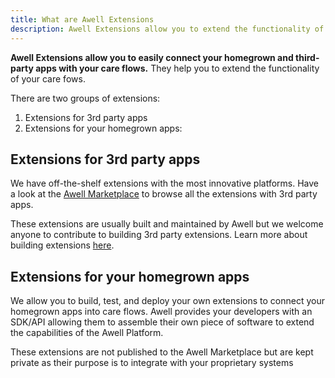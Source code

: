 ```yaml
---
title: What are Awell Extensions
description: Awell Extensions allow you to extend the functionality of the Awell Platform
---
```


**Awell Extensions allow you to easily connect your homegrown and third-party apps with your care flows.** They help you to extend the functionality of your care fows.

There are two groups of extensions:

1. Extensions for 3rd party apps
2. Extensions for your homegrown apps:

## Extensions for 3rd party apps

We have off-the-shelf extensions with the most innovative platforms. Have a look at the [Awell Marketplace](/awell-extensions/marketplace) to browse all the extensions with 3rd party apps.

These extensions are usually built and maintained by Awell but we welcome anyone to contribute to building 3rd party extensions. Learn more about building extensions [here](/awell-extensions/docs/getting-started/create-an-extension).

## Extensions for your homegrown apps

We allow you to build, test, and deploy your own extensions to connect your homegrown apps into care flows. Awell provides your developers with an SDK/API allowing them to assemble their own piece of software to extend the capabilities of the Awell Platform.

These extensions are not published to the Awell Marketplace but are kept private as their purpose is to integrate with your proprietary systems
